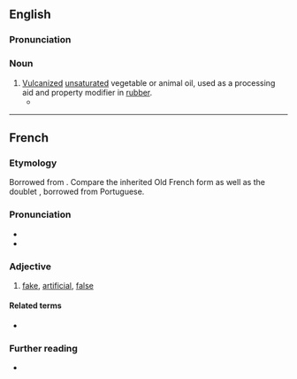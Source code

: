 {{wikipedia}}
==English==

===Pronunciation===
{{rfp|en}}

===Noun===
{{en-noun|-}}

# [[vulcanized|Vulcanized]] [[unsaturated]] vegetable or animal oil, used as a processing aid and property modifier in [[rubber]].
#* {{quote-book|en|title=Analysis of Rubber and Rubber-like Polymers|page=56|author=M.J. Loadman|year=1999|passage=Although '''factice''' is, strictly speaking, not a plasticizer, being added to mixes for a whole range of reasons including the improvement of dimensional stability and rigidity of unsupported articles in hot air cures, the improvement of surface finish and electrical insulation, it does nevertheless act as a softener, improving filler dispersion and decreasing the energy requirements of mixing.}}

----

==French==

===Etymology===
Borrowed from {{bor|fr|la|factīcius}}. Compare the inherited Old French form {{m|fro|faitis}} as well as the doublet {{doublet|fr|fétiche|notext=1}}, borrowed from Portuguese.

===Pronunciation===
* {{fr-IPA}}
* {{audio|LL-Q150 (fra)-DSwissK-factice.wav|Audio|lang=fr}}

===Adjective===
{{fr-adj}}

# [[fake]], [[artificial]], [[false]]

====Related terms====
* {{l|fr|fait}}

===Further reading===
* {{R:TLFi}}